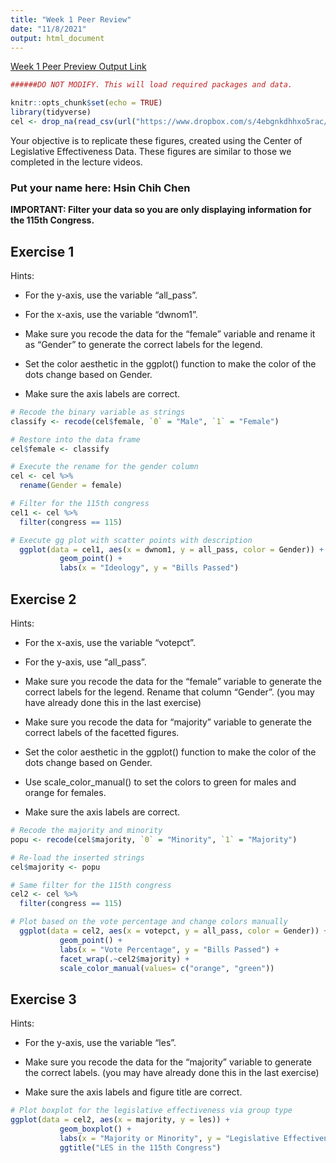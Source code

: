 ```yaml
---
title: "Week 1 Peer Review"
date: "11/8/2021"
output: html_document
---
```


[Week 1 Peer Preview Output Link](https://rpubs.com/hsc251/JHU_DataVis_ggplot_1)

```r
######DO NOT MODIFY. This will load required packages and data.

knitr::opts_chunk$set(echo = TRUE)
library(tidyverse)
cel <- drop_na(read_csv(url("https://www.dropbox.com/s/4ebgnkdhhxo5rac/cel_volden_wiseman%20_coursera.csv?raw=1")))
```

Your objective is to replicate these figures, created using the Center of Legislative Effectiveness Data. These figures are similar to those we completed in the lecture videos.

### Put your name here: Hsin Chih Chen

**IMPORTANT: Filter your data so you are only displaying information for the 115th Congress.**

## Exercise 1

Hints:

* For the y-axis, use the variable "all_pass".

* For the x-axis, use the variable "dwnom1".

* Make sure you recode the data for the "female" variable and rename it as "Gender" to generate the correct labels for the legend.

* Set the color aesthetic in the ggplot() function to make the color of the dots change based on Gender.

* Make sure the axis labels are correct.

```r
# Recode the binary variable as strings
classify <- recode(cel$female, `0` = "Male", `1` = "Female")

# Restore into the data frame
cel$female <- classify

# Execute the rename for the gender column
cel <- cel %>%
  rename(Gender = female)

# Filter for the 115th congress
cel1 <- cel %>%
  filter(congress == 115)

# Execute gg plot with scatter points with description
  ggplot(data = cel1, aes(x = dwnom1, y = all_pass, color = Gender)) +   
           geom_point() +
           labs(x = "Ideology", y = "Bills Passed")
```

## Exercise 2

Hints:

* For the x-axis, use the variable "votepct".

* For the y-axis, use "all_pass".

* Make sure you recode the data for the "female" variable to generate the correct labels for the legend. Rename that column "Gender". (you may have already done this in the last exercise)

* Make sure you recode the data for "majority" variable to generate the correct labels of the facetted figures.

* Set the color aesthetic in the ggplot() function to make the color of the dots change based on Gender.

* Use scale_color_manual() to set the colors to green for males and orange for females.

* Make sure the axis labels are correct.


```r
# Recode the majority and minority
popu <- recode(cel$majority, `0` = "Minority", `1` = "Majority")

# Re-load the inserted strings
cel$majority <- popu

# Same filter for the 115th congress
cel2 <- cel %>%
  filter(congress == 115)

# Plot based on the vote percentage and change colors manually
  ggplot(data = cel2, aes(x = votepct, y = all_pass, color = Gender)) +   
           geom_point() +
           labs(x = "Vote Percentage", y = "Bills Passed") +
           facet_wrap(.~cel2$majority) +
           scale_color_manual(values= c("orange", "green"))
```

## Exercise 3

Hints:

* For the y-axis, use the variable "les".

* Make sure you recode the data for the "majority" variable to generate the correct labels. (you may have already done this in the last exercise)

* Make sure the axis labels and figure title are correct.


```r
# Plot boxplot for the legislative effectiveness via group type
ggplot(data = cel2, aes(x = majority, y = les)) +   
           geom_boxplot() +
           labs(x = "Majority or Minority", y = "Legislative Effectiveness") +
           ggtitle("LES in the 115th Congress")
```
